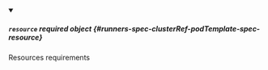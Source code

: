 


<details className="config-field" data-expandable="true" open>
<summary>

##### `resource` <span className="config-field-required" data-required="false">required</span> <span className="config-field-type">object</span> <span className="config-field-default"></span> <span className="config-field-enum"></span> {#runners-spec-clusterRef-podTemplate-spec-resource}

Resources requirements

</summary>

<PartialResourcereference />


</details>
